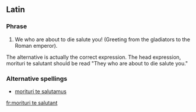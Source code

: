 ==Latin==
{{wikipedia}}
===Phrase===
{{infl|la|phrase|head=[[morituri]] [[te]] [[salutant]]}}

# We who are about to die salute you! (Greeting from the gladiators to the Roman emperor).
The alternative is actually the correct expression. The head expression, morituri te salutant should be read "They who are about to die salute you."

===Alternative spellings===
*[[morituri te salutamus]]

[[fr:morituri te salutant]]